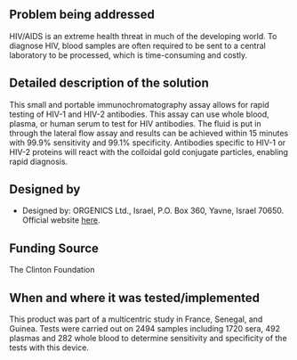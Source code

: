 {{Medical Device
|Health Topic=HIV/AIDS
|Classification=Diagnosis
|Scope=Commercialized
|Location=Africa
|Image=Doublecheckgold.jpg
}}
==Problem being addressed==
HIV/AIDS is an extreme health threat in much of the developing world. To diagnose HIV, blood samples are often required to be sent to a central laboratory to be processed, which is time-consuming and costly.

==Detailed description of the solution==
This small and portable immunochromatography assay allows for rapid testing of HIV-1 and HIV-2 antibodies. This assay can use whole blood, plasma, or human serum to test for HIV antibodies. The fluid is put in through the lateral flow assay and results can be achieved within 15 minutes with 99.9% sensitivity and 99.1% specificity. Antibodies specific to HIV-1 or HIV-2 proteins will react with the colloidal gold conjugate particles, enabling rapid diagnosis.

==Designed by==
*Designed by: ORGENICS Ltd., Israel, P.O. Box 360, Yavne, Israel 70650.  Official website [http://www.orgenics.com/ here].

==Funding Source==
The Clinton Foundation

==When and where it was tested/implemented ==
This product was part of a multicentric study in France, Senegal, and Guinea. Tests were carried out on 2494 samples including 1720 sera, 492 plasmas and 282 whole blood to determine sensitivity and specificity of the tests with this device.